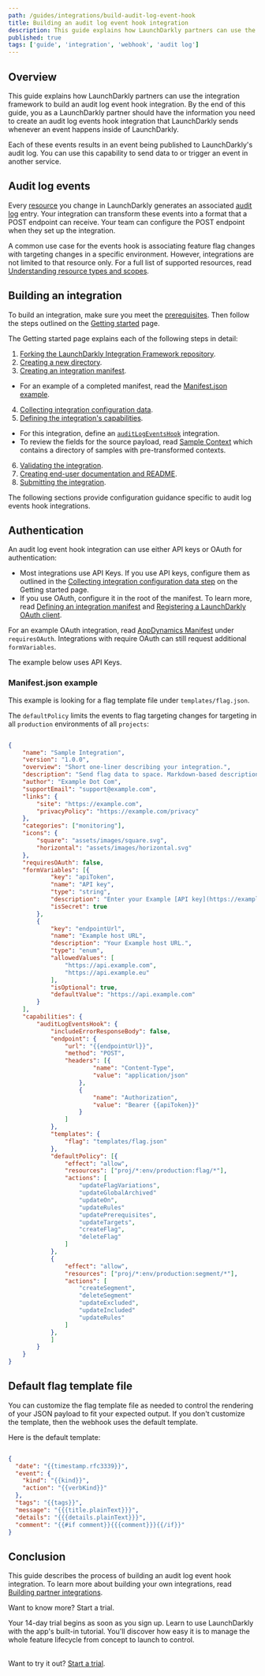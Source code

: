 ```yaml
---
path: /guides/integrations/build-audit-log-event-hook
title: Building an audit log event hook integration
description: This guide explains how LaunchDarkly partners can use the integration framework to build an audit log event hook integration.
published: true
tags: ['guide', 'integration', 'webhook', 'audit log']
---
```


## Overview

This guide explains how LaunchDarkly partners can use the integration framework to build an audit log event hook integration. By the end of this guide, you as a LaunchDarkly partner should have the information you need to create an audit log events hook integration that LaunchDarkly sends whenever an event happens inside of LaunchDarkly. 

Each of these events results in an event being published to LaunchDarkly's audit log. You can use this capability to send data to or trigger an event in another service.

## Audit log events

Every [resource](/home/members/role-resources#overview) you change in LaunchDarkly generates an associated [audit log](/home/flags/audit-log-history) entry. Your integration can transform these events into a format that a POST endpoint can receive. Your team can configure the POST endpoint when they set up the integration.

A common use case for the events hook is associating feature flag changes with targeting changes in a specific environment. However, integrations are not limited to that resource only. For a full list of supported resources, read  [Understanding resource types and scopes](/home/members/role-resources#understanding-resource-types-and-scopes).

## Building an integration

To build an integration, make sure you meet the [prerequisites](/integrations/partner-integrations/getting-started#prerequisites). Then follow the steps outlined on the [Getting started](/integrations/partner-integrations/getting-started) page.

The Getting started page explains each of the following steps in detail:

1. [Forking the LaunchDarkly Integration Framework repository](/integrations/partner-integrations/getting-started#fork-the-launchdarkly-integration-framework-repository).
2. [Creating a new directory](/integrations/partner-integrations/getting-started#create-a-new-directory).
3. [Creating an integration manifest](/integrations/partner-integrations/getting-started#create-an-integration-manifest). 
  - For an example of a completed manifest, read the [Manifest.json example](#manifestjson-example).
4. [Collecting integration configuration data](/integrations/partner-integrations/getting-started#collect-integration-configuration-data).
5. [Defining the integration's capabilities](/integrations/partner-integrations/getting-started#define-the-integrations-capabilities).
  - For this integration, define an [`auditLogEventsHook`](/integrations/partner-integrations/audit-log) integration.
  - To review the fields for the source payload, read [Sample Context](https://github.com/launchdarkly/integration-framework/tree/main/sample-context) which contains a directory of samples with pre-transformed contexts.
6. [Validating the integration](/integrations/partner-integrations/getting-started#validate-the-integration).
7. [Creating end-user documentation and README](/integrations/partner-integrations/getting-started#create-end-user-documentation-and-readme).
8. [Submitting the integration](/integrations/partner-integrations/getting-started#submit-the-integration).

The following sections provide configuration guidance specific to audit log events hook integrations.

## Authentication

An audit log event hook integration can use either API keys or OAuth for authentication:
- Most integrations use API Keys. If you use API keys, configure them as outlined in the [Collecting integration configuration data step](/integrations/partner-integrations/getting-started#collect-integration-configuration-data) on the Getting started page. 
- If you use OAuth, configure it in the root of the manifest. To learn more, read [Defining an integration manifest](/integrations/partner-integrations/manifest) and [Registering a LaunchDarkly OAuth client](/integrations/partner-integrations/oauth-client-registration).


For an example OAuth integration, read [AppDynamics Manifest](https://github.com/launchdarkly/integration-framework/blob/main/integrations/appdynamics/manifest.json) under `requiresOAuth`. Integrations with require OAuth can still request additional `formVariables`.

The example below uses API Keys.

### Manifest.json example

This example is looking for a flag template file under `templates/flag.json`.

The `defaultPolicy` limits the events to flag targeting changes for targeting in all `production` environments of all `projects`:

<CodeSample>
<CSTab label="JSON">

```json

{
	"name": "Sample Integration",
	"version": "1.0.0",
	"overview": "Short one-liner describing your integration.",
	"description": "Send flag data to space. Markdown-based description.",
	"author": "Example Dot Com",
	"supportEmail": "support@example.com",
	"links": {
		"site": "https://example.com",
		"privacyPolicy": "https://example.com/privacy"
	},
	"categories": ["monitoring"],
	"icons": {
		"square": "assets/images/square.svg",
		"horizontal": "assets/images/horizontal.svg"
	},
	"requiresOAuth": false,
	"formVariables": [{
			"key": "apiToken",
			"name": "API key",
			"type": "string",
			"description": "Enter your Example [API key](https://example.com).",
			"isSecret": true
		},
		{
			"key": "endpointUrl",
			"name": "Example host URL",
			"description": "Your Example host URL.",
			"type": "enum",
			"allowedValues": [
				"https://api.example.com",
				"https://api.example.eu"
			],
			"isOptional": true,
			"defaultValue": "https://api.example.com"
		}
	],
	"capabilities": {
		"auditLogEventsHook": {
			"includeErrorResponseBody": false,
			"endpoint": {
				"url": "{{endpointUrl}}",
				"method": "POST",
				"headers": [{
						"name": "Content-Type",
						"value": "application/json"
					},
					{
						"name": "Authorization",
						"value": "Bearer {{apiToken}}"
					}
				]
			},
			"templates": {
				"flag": "templates/flag.json"
			},
			"defaultPolicy": [{
				"effect": "allow",
				"resources": ["proj/*:env/production:flag/*"],
				"actions": [
					"updateFlagVariations",
					"updateGlobalArchived"
					"updateOn",
					"updateRules"
					"updatePrerequisites",
					"updateTargets",
					"createFlag",
					"deleteFlag"
				]
			},
			{
				"effect": "allow",
				"resources": ["proj/*:env/production:segment/*"],
				"actions": [
					"createSegment",
					"deleteSegment"
					"updateExcluded",
					"updateIncluded"
					"updateRules"
				]
			},
			]
		}
	}
}

```

</CSTab>
</CodeSample>

## Default flag template file

You can customize the flag template file as needed to control the rendering of your JSON payload to fit your expected output. If you don't customize the template, then the webhook uses the default template.

Here is the default template:

<CodeSample>
<CSTab label="JSON">

```json

{
  "date": "{{timestamp.rfc3339}}",
  "event": {
    "kind": "{{kind}}",
    "action": "{{verbKind}}"
  },
  "tags": "{{tags}}",
  "message": "{{{title.plainText}}}",
  "details": "{{{details.plainText}}}",
  "comment": "{{#if comment}}{{{comment}}}{{/if}}"
}

```

</CSTab>
</CodeSample>

## Conclusion

This guide describes the process of building an audit log event hook integration. To learn more about building your own integrations, read [Building partner integrations](/integrations/partner-integrations).

<Callout intent="primary" site="launchDarkly">
<CalloutTitle>Want to know more? Start a trial.</CalloutTitle>
<CalloutDescription>

Your 14-day trial begins as soon as you sign up. Learn to use LaunchDarkly with the app's built-in tutorial. You'll discover how easy it is to manage the whole feature lifecycle from concept to launch to control.<br/><br/>

Want to try it out? [Start a trial](https://launchdarkly.com/start-trial/).

</CalloutDescription>
</Callout>
